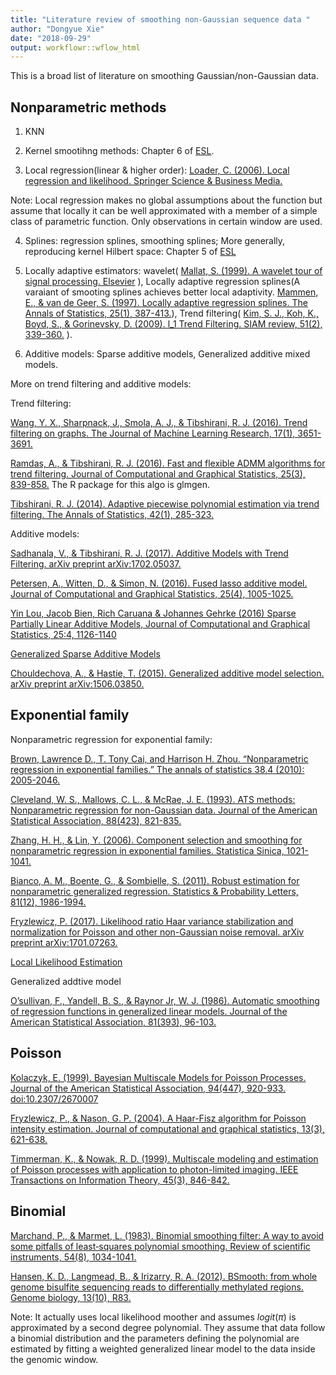 ```yaml
---
title: "Literature review of smoothing non-Gaussian sequence data "
author: "Dongyue Xie"
date: "2018-09-29"
output: workflowr::wflow_html
---
```




This is a broad list of literature on smoothing Gaussian/non-Gaussian data.

## Nonparametric methods

1. KNN

2. Kernel smootihng methods: Chapter 6 of [ESL](https://web.stanford.edu/~hastie/ElemStatLearn/).

3. Local regression(linear & higher order): [Loader, C. (2006). Local regression and likelihood. Springer Science & Business Media.](http://web.ipac.caltech.edu/staff/fmasci/home/astro_refs/LocalRegressionBook_1999.pdf)

Note: Local regression makes no global assumptions about the function but assume that locally it can be well approximated with a member of a simple class of parametric function. Only observations in certain window are used.

4. Splines: regression splines, smoothing splines; More generally, reproducing kernel Hilbert space: Chapter 5 of [ESL](https://web.stanford.edu/~hastie/ElemStatLearn/)

5. Locally adaptive estimators: wavelet( [Mallat, S. (1999). A wavelet tour of signal processing. Elsevier](https://www.di.ens.fr/~mallat/papiers/WaveletTourChap1-2-3.pdf) ), Locally adaptive regression splines(A varaiant of smooting splines achieves better local adaptivity. [Mammen, E., & van de Geer, S. (1997). Locally adaptive regression splines. The Annals of Statistics, 25(1), 387-413.](https://projecteuclid.org/euclid.aos/1034276635)), Trend filtering( [Kim, S. J., Koh, K., Boyd, S., & Gorinevsky, D. (2009). l_1 Trend Filtering. SIAM review, 51(2), 339-360.](http://web.stanford.edu/~boyd/papers/l1_trend_filter.html) ).

6. Additive models: Sparse additive models, Generalized additive mixed models.

More on trend filtering and additive models:

Trend filtering:

[Wang, Y. X., Sharpnack, J., Smola, A. J., & Tibshirani, R. J. (2016). Trend filtering on graphs. The Journal of Machine Learning Research, 17(1), 3651-3691.](http://www.jmlr.org/papers/volume17/15-147/15-147.pdf)

[Ramdas, A., & Tibshirani, R. J. (2016). Fast and flexible ADMM algorithms for trend filtering. Journal of Computational and Graphical Statistics, 25(3), 839-858.](https://www.tandfonline.com/doi/abs/10.1080/10618600.2015.1054033) The R package for this algo is glmgen.

[Tibshirani, R. J. (2014). Adaptive piecewise polynomial estimation via trend filtering. The Annals of Statistics, 42(1), 285-323.](http://www.stat.cmu.edu/~ryantibs/papers/trendfilter.pdf)

Additive models:

[Sadhanala, V., & Tibshirani, R. J. (2017). Additive Models with Trend Filtering. arXiv preprint arXiv:1702.05037.](http://www.stat.cmu.edu/~ryantibs/papers/additivetf.pdf)

[Petersen, A., Witten, D., & Simon, N. (2016). Fused lasso additive model. Journal of Computational and Graphical Statistics, 25(4), 1005-1025.](https://www.ncbi.nlm.nih.gov/pmc/articles/PMC5321231/)

[Yin Lou, Jacob Bien, Rich Caruana & Johannes Gehrke (2016) Sparse Partially Linear Additive Models, Journal of Computational and Graphical Statistics, 25:4, 1126-1140](https://amstat.tandfonline.com/doi/full/10.1080/10618600.2015.1089775#.W8J4Ci2ZPfZ)

[Generalized Sparse Additive Models](http://faculty.chicagobooth.edu/workshops/econometrics/pdf/pdf/Fall%202018/Shojaie,%20GSAM.pdf)

[Chouldechova, A., & Hastie, T. (2015). Generalized additive model selection. arXiv preprint arXiv:1506.03850.](https://web.stanford.edu/~hastie/Papers/gamsel.pdf)


## Exponential family

Nonparametric regression for exponential family:

[Brown, Lawrence D., T. Tony Cai, and Harrison H. Zhou. "Nonparametric regression in exponential families." The annals of statistics 38.4 (2010): 2005-2046.](https://arxiv.org/pdf/1010.3836.pdf)

[Cleveland, W. S., Mallows, C. L., & McRae, J. E. (1993). ATS methods: Nonparametric regression for non-Gaussian data. Journal of the American Statistical Association, 88(423), 821-835.](https://www.jstor.org/stable/pdf/2290771.pdf?refreqid=excelsior%3A9899f3e009de18206db09c6eec5a069c)

[Zhang, H. H., & Lin, Y. (2006). Component selection and smoothing for nonparametric regression in exponential families. Statistica Sinica, 1021-1041.](http://www3.stat.sinica.edu.tw/statistica/oldpdf/A16n317.pdf)

[Bianco, A. M., Boente, G., & Sombielle, S. (2011). Robust estimation for nonparametric generalized regression. Statistics & Probability Letters, 81(12), 1986-1994.](https://www.sciencedirect.com/science/article/pii/S0167715211002719)

[Fryzlewicz, P. (2017). Likelihood ratio Haar variance stabilization and normalization for Poisson and other non-Gaussian noise removal. arXiv preprint arXiv:1701.07263.](https://arxiv.org/pdf/1701.07263.pdf)

[Local Likelihood Estimation](https://www.jstor.org/stable/pdf/2289465.pdf)

Generalized addtive model

[O'sullivan, F., Yandell, B. S., & Raynor Jr, W. J. (1986). Automatic smoothing of regression functions in generalized linear models. Journal of the American Statistical Association, 81(393), 96-103.](http://www.stat.wisc.edu/~yandell/doc/1986/7.JASA.pdf)


## Poisson

[Kolaczyk, E. (1999). Bayesian Multiscale Models for Poisson Processes. Journal of the American Statistical Association, 94(447), 920-933. doi:10.2307/2670007](https://www.jstor.org/stable/2670007?seq=1#metadata_info_tab_contents)

[Fryzlewicz, P., & Nason, G. P. (2004). A Haar-Fisz algorithm for Poisson intensity estimation. Journal of computational and graphical statistics, 13(3), 621-638.](http://stats.lse.ac.uk/fryzlewicz/Poisson/jcgs.pdf)

[Timmerman, K., & Nowak, R. D. (1999). Multiscale modeling and estimation of Poisson processes with application to photon-limited imaging. IEEE Transactions on Information Theory, 45(3), 846-842.](https://ieeexplore.ieee.org/document/761328)

## Binomial

[Marchand, P., & Marmet, L. (1983). Binomial smoothing filter: A way to avoid some pitfalls of least‐squares polynomial smoothing. Review of scientific instruments, 54(8), 1034-1041. ](https://aip.scitation.org/doi/10.1063/1.1137498)

[Hansen, K. D., Langmead, B., & Irizarry, R. A. (2012). BSmooth: from whole genome bisulfite sequencing reads to differentially methylated regions. Genome biology, 13(10), R83.](https://genomebiology.biomedcentral.com/articles/10.1186/gb-2012-13-10-r83#Abs1)

Note: It actually uses local likelihood moother and assumes $logit(\pi)$ is approximated by a second degree polynomial. They assume that data follow a binomial distribution and the parameters defining the polynomial are estimated by fitting a weighted generalized linear model to the data inside the genomic window.

